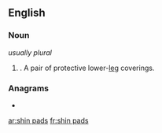 {{also|shinpads}}
==English==

===Noun===
{{head|en|noun plural form|head=[[shin]] [[pad]]s}} ''usually plural''

# {{plural of|shin pad|lang=en}}. A pair of protective lower-[[leg]] coverings.

===Anagrams===
* {{l|en|dishpans}}

[[ar:shin pads]]
[[fr:shin pads]]